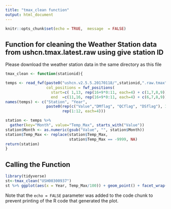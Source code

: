 ```yaml
---
title: "tmax_clean function"
output: html_document
---
```


```r
knitr::opts_chunk$set(echo = TRUE,  message  = FALSE)
```

## Function for cleaning the Weather Station data from ushcn.tmax.latest.raw using give station ID

Please download the weather station data in the same directory as this file

```r
tmax_clean <- function(stationid){

temps <- read_fwf(paste0("ushcn.v2.5.5.20170118/",stationid,".raw.tmax"),
                  col_positions = fwf_positions(
                    start=c( 1,13, rep(16+9*0:11, each=4) + c(1,7,8,9)), 
                    end  =c(11,16, rep(16+9*0:11, each=4) + c(6,7,8,9))))
names(temps) <- c("Station", "Year", 
                  paste0(rep(c("Value","DMflag", "QCflag", "DSflag"), 12), 
                         rep(1:12, each=4)))

station <- temps %>% 
  gather(key="Month", value="Temp_Max", starts_with("Value"))
station$Month <- as.numeric(gsub("Value", "", station$Month))
station$Temp_Max <- replace(station$Temp_Max, 
                            station$Temp_Max == -9999, NA)
return(station)
}
```

## Calling the Function

```r
library(tidyverse)
st<-tmax_clean("USH00300937")
st %>% ggplot(aes(x = Year, Temp_Max/100)) + geom_point() + facet_wrap(~Month, nrow=2)
```

Note that the `echo = FALSE` parameter was added to the code chunk to prevent printing of the R code that generated the plot.
